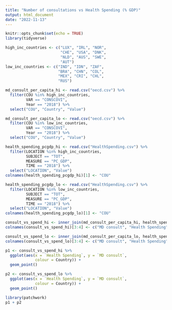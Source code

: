 ```yaml
---
title: "Number of consultations vs Health Spending (% GDP)"
output: html_document
date: "2022-11-13"
---
```


```r
knitr::opts_chunk$set(echo = TRUE)
library(tidyverse)
```

```r
high_inc_countries <- c("LUX", "IRL", "NOR",
                        "CHE", "USA", "DNK",
                        "NLD", "AUS", "SWE",
                        "AUT")
low_inc_countries <- c("IND", "IDN", "ZAF",
                       "BRA", "CHN", "COL",
                       "MEX", "CRI", "CHL",
                       "RUS")
```

```r
md_consult_per_capita_hi <- read.csv("oecd.csv") %>% 
  filter(COU %in% high_inc_countries,
         VAR == "CONSCOVI",
         Year == "2018") %>% 
  select("COU", "Country", "Value")

md_consult_per_capita_lo <- read.csv("oecd.csv") %>% 
  filter(COU %in% low_inc_countries,
         VAR == "CONSCOVI",
         Year == "2018") %>% 
  select("COU", "Country", "Value")

```

```r
health_spending_pcgdp_hi <- read.csv("HealthSpending.csv") %>% 
  filter(LOCATION %in% high_inc_countries,
         SUBJECT == "TOT",
         MEASURE == "PC_GDP",
         TIME == "2018") %>% 
  select("LOCATION", "Value")
colnames(health_spending_pcgdp_hi)[1] <- "COU"

health_spending_pcgdp_lo <- read.csv("HealthSpending.csv") %>% 
  filter(LOCATION %in% low_inc_countries,
         SUBJECT == "TOT",
         MEASURE == "PC_GDP",
         TIME == "2018") %>% 
  select("LOCATION", "Value")
colnames(health_spending_pcgdp_lo)[1] <- "COU"
```

```r
consult_vs_spend_hi <- inner_join(md_consult_per_capita_hi, health_spending_pcgdp_hi, by = "COU")
colnames(consult_vs_spend_hi)[3:4] <- c("MD consult", "Health Spending")

consult_vs_spend_lo <- inner_join(md_consult_per_capita_lo, health_spending_pcgdp_lo, by = "COU")
colnames(consult_vs_spend_lo)[3:4] <- c("MD consult", "Health Spending")


```

```r
p1 <- consult_vs_spend_hi %>% 
  ggplot(aes(x = `Health Spending`, y = `MD consult`,
             colour = Country)) +
  geom_point() 

p2 <- consult_vs_spend_lo %>% 
  ggplot(aes(x = `Health Spending`, y = `MD consult`,
             colour = Country)) +
  geom_point() 
```

```r
library(patchwork)
p1 + p2
```

